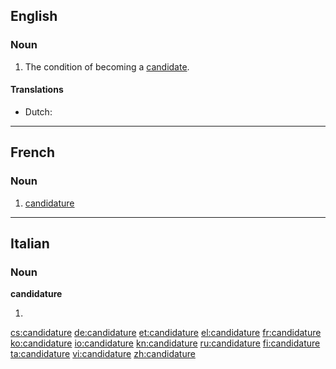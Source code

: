 ==English==

===Noun===
{{en-noun}}

# The condition of becoming a [[candidate]].

====Translations====
{{trans-top|the condition of becoming a candidate}}
* Dutch: {{t-|nl|kandidatuur|f}}
{{trans-mid}}
{{trans-bottom}}

----

==French==

===Noun===
{{fr-noun|f}}

# [[candidature#English|candidature]]

----

==Italian==

===Noun===
'''candidature''' {{f}}

# {{plural of|[[candidatura]]|lang=Italian}}

[[cs:candidature]]
[[de:candidature]]
[[et:candidature]]
[[el:candidature]]
[[fr:candidature]]
[[ko:candidature]]
[[io:candidature]]
[[kn:candidature]]
[[ru:candidature]]
[[fi:candidature]]
[[ta:candidature]]
[[vi:candidature]]
[[zh:candidature]]